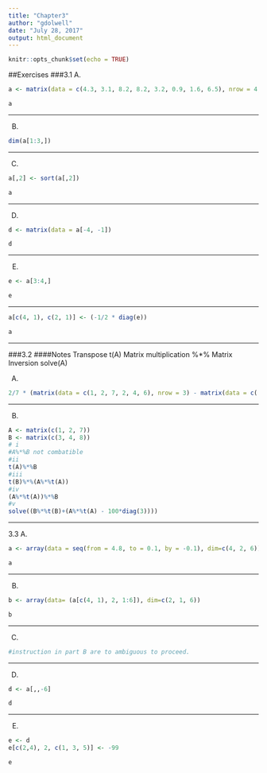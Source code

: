 ```yaml
---
title: "Chapter3"
author: "gdolwell"
date: "July 28, 2017"
output: html_document
---
```


```r
knitr::opts_chunk$set(echo = TRUE)
```


##Exercises
###3.1
A.
```r
a <- matrix(data = c(4.3, 3.1, 8.2, 8.2, 3.2, 0.9, 1.6, 6.5), nrow = 4, ncol = 2, byrow = T)
```
```r
a
```
***
B.
```r
dim(a[1:3,])
```
***
C.
```r
a[,2] <- sort(a[,2])
```
```r
a
```
***
D.
```r
d <- matrix(data = a[-4, -1])
```
```r
d
```
***
E.
```r
e <- a[3:4,]
```
```r
e
```
***
```r
a[c(4, 1), c(2, 1)] <- (-1/2 * diag(e))
```
```r
a
```
***
###3.2
####Notes
Transpose t(A)
Matrix multiplication %*%
Matrix Inversion solve(A)

A.
```r
2/7 * (matrix(data = c(1, 2, 7, 2, 4, 6), nrow = 3) - matrix(data = c( 10,30,50,20,40,60), nrow = 3))
```
***
B.
```r
A <- matrix(c(1, 2, 7))
B <- matrix(c(3, 4, 8))
# i
#A%*%B not combatible
#ii
t(A)%*%B
#iii
t(B)%*%(A%*%t(A))
#iv
(A%*%t(A))%*%B
#v
solve((B%*%t(B)+(A%*%t(A) - 100*diag(3))))
```
***
3.3
A.
```r
a <- array(data = seq(from = 4.8, to = 0.1, by = -0.1), dim=c(4, 2, 6))
```
```r
a
```
***
B.
```r
b <- array(data= (a[c(4, 1), 2, 1:6]), dim=c(2, 1, 6))
```
```r
b
```
***
C.
```r
#instruction in part B are to ambiguous to proceed.
```
***
D.
```r
d <- a[,,-6]
```
```r
d
```
***
E.
```r
e <- d
e[c(2,4), 2, c(1, 3, 5)] <- -99
```
```r
e
```
